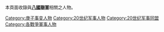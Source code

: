 本頁面收錄與'''[[八國聯軍|八國聯軍]]'''相關之人物。

[[Category:庚子事变人物|Category:庚子事变人物]]
[[Category:20世纪军事人物|Category:20世纪军事人物]]
[[Category:20世纪军事同盟|Category:20世纪军事同盟]]
[[Category:各戰爭軍事人物|Category:各戰爭軍事人物]]